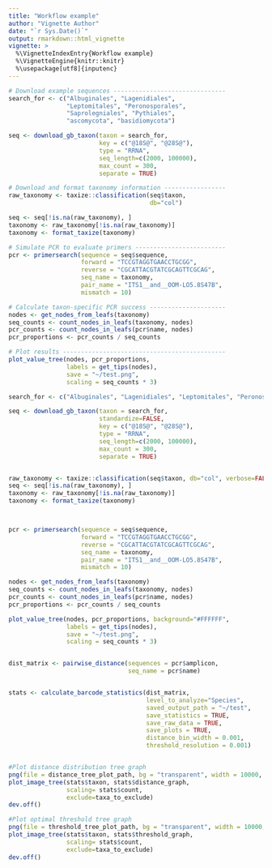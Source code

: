 ```yaml
---
title: "Workflow example"
author: "Vignette Author"
date: "`r Sys.Date()`"
output: rmarkdown::html_vignette
vignette: >
  %\VignetteIndexEntry{Workflow example}
  %\VignetteEngine{knitr::knitr}
  %\usepackage[utf8]{inputenc}
---
```


```r
# Download example sequences -------------------------------
search_for <- c("Albuginales", "Lagenidiales",
                "Leptomitales", "Peronosporales",
                "Saprolegniales", "Pythiales",
                "ascomycota", "basidiomycota")

seq <- download_gb_taxon(taxon = search_for,
                         key = c("@18S@", "@28S@"),
                         type = "RRNA",
                         seq_length=c(2000, 100000),
                         max_count = 300, 
                         separate = TRUE)

# Download and format taxonomy information -----------------
raw_taxonomy <- taxize::classification(seq$taxon,
                                       db="col")

seq <- seq[!is.na(raw_taxonomy), ]
taxonomy <- raw_taxonomy[!is.na(raw_taxonomy)]
taxonomy <- format_taxize(taxonomy)

# Simulate PCR to evaluate primers -------------------------
pcr <- primersearch(sequence = seq$sequence,
                    forward = "TCCGTAGGTGAACCTGCGG",
                    reverse = "CGCATTACGTATCGCAGTTCGCAG",
                    seq_name = taxonomy,
                    pair_name = "ITS1__and__OOM-LO5.8S47B",
                    mismatch = 10)

# Calculate taxon-specific PCR success ---------------------
nodes <- get_nodes_from_leafs(taxonomy)
seq_counts <- count_nodes_in_leafs(taxonomy, nodes)
pcr_counts <- count_nodes_in_leafs(pcr$name, nodes)
pcr_proportions <- pcr_counts / seq_counts

# Plot results ---------------------------------------------
plot_value_tree(nodes, pcr_proportions,
                labels = get_tips(nodes),
                save = "~/test.png", 
                scaling = seq_counts * 3)
```



```r
search_for <- c("Albuginales", "Lagenidiales", "Leptomitales", "Peronosporales", "Saprolegniales", "Pythiales", "ascomycota", "basidiomycota", "Bacillariophyta")

seq <- download_gb_taxon(taxon = search_for,
                         standardize=FALSE,
                         key = c("@18S@", "@28S@"),
                         type = "RRNA",
                         seq_length=c(2000, 100000),
                         max_count = 300, 
                         separate = TRUE)


raw_taxonomy <- taxize::classification(seq$taxon, db="col", verbose=FALSE, ask=FALSE)
seq <- seq[!is.na(raw_taxonomy), ]
taxonomy <- raw_taxonomy[!is.na(raw_taxonomy)]
taxonomy <- format_taxize(taxonomy)



pcr <- primersearch(sequence = seq$sequence,
                    forward = "TCCGTAGGTGAACCTGCGG",
                    reverse = "CGCATTACGTATCGCAGTTCGCAG",
                    seq_name = taxonomy,
                    pair_name = "ITS1__and__OOM-LO5.8S47B",
                    mismatch = 10)

nodes <- get_nodes_from_leafs(taxonomy)
seq_counts <- count_nodes_in_leafs(taxonomy, nodes)
pcr_counts <- count_nodes_in_leafs(pcr$name, nodes)
pcr_proportions <- pcr_counts / seq_counts

plot_value_tree(nodes, pcr_proportions, background="#FFFFFF",
                labels = get_tips(nodes),
                save = "~/test.png", 
                scaling = seq_counts * 3)


dist_matrix <- pairwise_distance(sequences = pcr$amplicon,
                                 seq_name = pcr$name)


stats <- calculate_barcode_statistics(dist_matrix,
                                      level_to_analyze="Species",
                                      saved_output_path = "~/test",
                                      save_statistics = TRUE,
                                      save_raw_data = TRUE,
                                      save_plots = TRUE,
                                      distance_bin_width = 0.001,
                                      threshold_resolution = 0.001)


#Plot distance distribution tree graph
png(file = distance_tree_plot_path, bg = "transparent", width = 10000, height = 10000)
plot_image_tree(stats$taxon, stats$distance_graph,
                scaling= stats$count, 
                exclude=taxa_to_exclude)
dev.off()

#Plot optimal threshold tree graph
png(file = threshold_tree_plot_path, bg = "transparent", width = 10000, height = 10000)
plot_image_tree(stats$taxon, stats$threshold_graph,
                scaling= stats$count, 
                exclude=taxa_to_exclude)
dev.off()


```